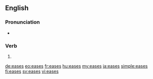 ==English==

===Pronunciation===
* {{IPA|/ˈiːzɪz/|lang=en}}

===Verb===
{{head|en|verb form}}

# {{en-third-person singular of|ease}}

[[de:eases]]
[[eo:eases]]
[[fr:eases]]
[[hu:eases]]
[[my:eases]]
[[ja:eases]]
[[simple:eases]]
[[fi:eases]]
[[sv:eases]]
[[vi:eases]]